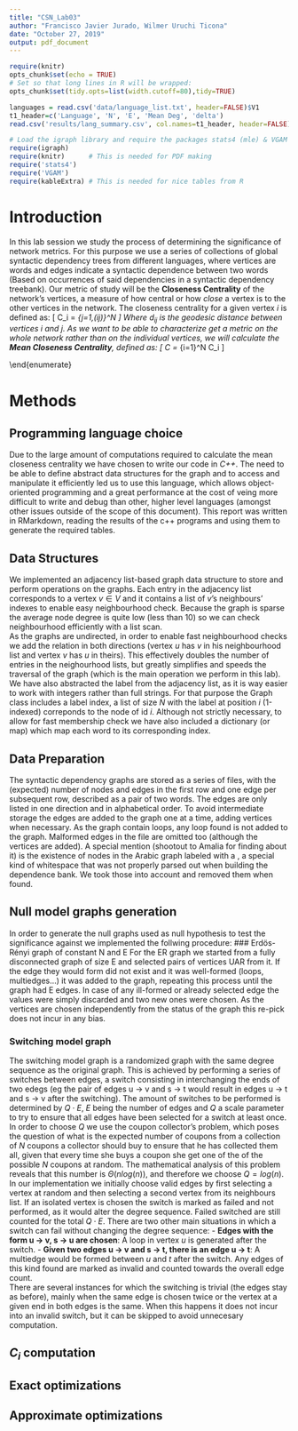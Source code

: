 ```yaml
---
title: "CSN_Lab03"
author: "Francisco Javier Jurado, Wilmer Uruchi Ticona"
date: "October 27, 2019"
output: pdf_document
---
```


```r
require(knitr)
opts_chunk$set(echo = TRUE)
# Set so that long lines in R will be wrapped:
opts_chunk$set(tidy.opts=list(width.cutoff=80),tidy=TRUE)
```

```r
languages = read.csv('data/language_list.txt', header=FALSE)$V1
t1_header=c('Language', 'N', 'E', 'Mean Deg', 'delta')
read.csv('results/lang_summary.csv', col.names=t1_header, header=FALSE)
```



```r
# Load the igraph library and require the packages stats4 (mle) & VGAM (Riemman-zeta)
require(igraph)
require(knitr)      # This is needed for PDF making
require('stats4')
require('VGAM')
require(kableExtra) # This is needed for nice tables from R
```
# Introduction
In this lab session we study the process of determining the significance of network metrics. For this purpose we use a series of collections of global syntactic dependency trees from different languages, where vertices are words and edges indicate a syntactic dependence between two words (Based on occurrences of said dependencies in a syntactic dependency treebank). Our metric of study will be the __Closeness Centrality__ of the network's vertices, a measure of how central or how _close_ a vertex is to the other vertices in the network. The closeness centrality for a given vertex $i$ is defined as:
\[
  C_i = \frac{1}{N-1} \sum_{j=1,(i\neq j)}^N \frac{1}{d_{ij}}
\]
Where $d_{ij}$ is the geodesic distance between vertices $i$ and $j$. As we want to be able to characterize get a metric on the whole network rather than on the individual vertices, we will calculate the __Mean Closeness Centrality__, defined as:
\[
  C = \frac{1}{N} \sum_{i=1}^N C_i
\]


\end{enumerate}

\newpage
\section{Results}

\newpage
\section{Discussion}

# Methods
## Programming language choice
Due to the large amount of computations required to calculate the mean closeness centrality we have chosen to write our code in _C++_. The need to be able to define abstract data structures for the graph and to access and manipulate it efficiently led us to use this language, which allows object-oriented programming and a great performance at the cost of veing more difficult to write and debug than other, higher level languages (amongst other issues outside of the scope of this document). This report was written in RMarkdown, reading the results of the c++ programs and using them to generate the required tables.

## Data Structures
We implemented an adjacency list-based graph data structure to store and perform operations on the graphs. Each entry in the adjacency list corresponds to a vertex $v \in V$ and it contains a list of $v$'s neighbours' indexes to enable easy neighbourhood check. Because the graph is sparse the average node degree is quite low (less than 10) so we can check neighbourhood efficiently with a list scan.  
As the graphs are undirected, in order to enable fast neighbourhood checks we add the relation in both directions (vertex $u$ has $v$ in his neighbourhood list and vertex $v$ has $u$ in theirs). This effectively doubles the number of entries in the neighourhood lists, but greatly simplifies and speeds the traversal of the graph (which is the main operation we perform in this lab).  
We have also abstracted the label from the adjacency list, as it is way easier to work with integers rather than full strings. For that purpose the Graph class includes a label index, a list of size $N$ with the label at position $i$  (1-indexed) correponds to the node of id $i$. Although not strictly necessary, to allow for fast membership check we have also included a dictionary (or map) which map each word to its corresponding index.

## Data Preparation
The syntactic dependency graphs are stored as a series of \textit{.txt} files, with the (expected) number of nodes and edges in the first row and one edge per subsequent row, described as a pair of two words. The edges are only listed in one direction and in alphabetical order. To avoid intermediate storage the edges are added to the graph one at a time, adding vertices when necessary. As the graph contain loops, any loop found is not added to the graph. Malformed edges in the file are omitted too (although the vertices are added). A special mention (shootout to Amalia for finding about it) is the existence of nodes in the Arabic graph labeled with a \textit{non-breaking space}, a special kind of whitespace that was not properly parsed out when building the dependence bank. We took those into account and removed them when found.

## Null model graphs generation
In order to generate the null graphs used as null hypothesis to test the significance against we implemented the follwing procedure:
### Erdös-Rényi graph of constant N and E
For the ER graph we started from a fully disconnected graph of size E and selected pairs of vertices UAR from it. If the edge they would form  did not exist and it was well-formed (loops, multiedges...) it was added to the graph, repeating this process until the graph had E edges. In case of any ill-formed or already selected edge the values were simply discarded and two new ones were chosen. As the vertices are chosen independently from the status of the graph this re-pick does not incur in any bias.

### Switching model graph
The switching model graph is a randomized graph with the same degree sequence as the original graph. This is achieved by performing a series of switches between edges, a switch consisting in interchanging the ends of two edegs (eg the pair of edges u -> v and s -> t would result in edges u -> t and s -> v after the switching). The amount of switches to be performed is determined by $Q \cdot E$, $E$ being the number of edges and $Q$ a scale parameter to try to ensure that all edges have been selected for a switch at least once. In order to choose $Q$ we use the coupon collector's problem, which poses the question of what is the expected number of coupons from a collection of $N$ coupons a collector should buy to ensure that he has collected them all, given that every time she buys a coupon she get one of the of the possible $N$ coupons at random. The mathematical analysis of this problem reveals that this number is $\Theta(n log (n))$, and therefore we choose $Q = log(n)$.  
In our implementation we initially choose valid edges by first selecting a vertex at random and then selecting a second vertex from its neighbours list. If an isolated vertex is chosen the switch is marked as failed and not performed, as it would alter the degree sequence. Failed switched are still counted for the total $Q \cdot E$. There are two other main situations in which a switch can fail without changing the degree sequence:
 - __Edges with the form u -> v, s -> u are chosen__: A loop in vertex $u$ is generated after the switch.
 - __Given two edges u -> v and s -> t, there is an edge u -> t__: A multiedge would be formed between $u$ and $t$ after the switch.
Any edges of this kind found are marked as invalid and counted towards the overall edge count.  
There are several instances for which the switching is trivial (the edges stay as before), mainly when the same edge is chosen twice or the vertex at a given end in both edges is the same. When this happens it does not incur into an invalid switch, but it can be skipped to avoid unnecesary computation.

## $C_i$ computation

## Exact optimizations

## Approximate optimizations



